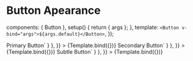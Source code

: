 
<Meta id="vue-button-appearance" title="Vue.js Component/Button/Apearance" component={Button} argTypes={argTypes} />

# Button Apearance

  components: { Button },
  setup() {
    return { args };
  },
  template: `<Button v-bind="args">${args.default}</Button>`,
});

<Canvas>
  <Story
    name="Primary Button"
    args={{
      appearance: "primary-action-button",
      default: "Primary Button",
      busy: false,
      disabled: false,
    }}
    parameters={{
      docs: { source: { code: `<Button appearance="primary-action-button">Primary Button</Button>` } },
    }}
  >
    {Template.bind({})}
  </Story>
</Canvas>

<Canvas>
  <Story
    name="Secondary Button"
    args={{
      appearance: "secondary-action-button",
      default: "Secondary Button",
      busy: false,
      disabled: false,
    }}
    parameters={{
      docs: { source: { code: `<Button appearance="secondary-action-button">Secondary Button</Button>` } },
    }}
  >
    {Template.bind({})}
  </Story>
</Canvas>

<Canvas>
  <Story
    name="Subtle Button"
    args={{
      appearance: "subtle-button",
      default: "Subtle Button",
      busy: false,
      disabled: false,
    }}
    parameters={{
      docs: { source: { code: `<Button appearance="subtle-button">Subtle Button</Button>` } },
    }}
  >
    {Template.bind({})}
  </Story>
</Canvas>
